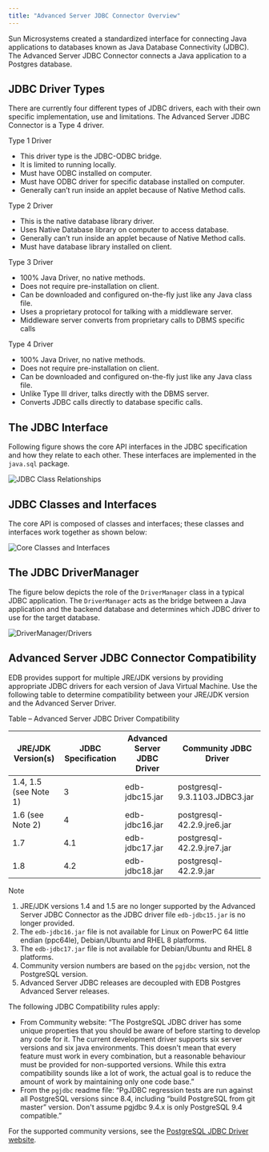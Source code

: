 ```yaml
---
title: "Advanced Server JDBC Connector Overview"
---
```


<div id="advanced_server_jdbc_connector_overview" class="registered_link"></div>


Sun Microsystems created a standardized interface for connecting Java applications to databases known as Java Database Connectivity (JDBC). The Advanced Server JDBC Connector connects a Java application to a Postgres database.

<div id="jdbc_driver_types" class="registered_link"></div>

## JDBC Driver Types



There are currently four different types of JDBC drivers, each with their own specific implementation, use and limitations. The Advanced Server JDBC Connector is a Type 4 driver.

Type 1 Driver

  - This driver type is the JDBC-ODBC bridge.
  - It is limited to running locally.
  - Must have ODBC installed on computer.
  - Must have ODBC driver for specific database installed on computer.
  - Generally can’t run inside an applet because of Native Method calls.

Type 2 Driver

  - This is the native database library driver.
  - Uses Native Database library on computer to access database.
  - Generally can’t run inside an applet because of Native Method calls.
  - Must have database library installed on client.

Type 3 Driver

  - 100% Java Driver, no native methods.
  - Does not require pre-installation on client.
  - Can be downloaded and configured on-the-fly just like any Java class file.
  - Uses a proprietary protocol for talking with a middleware server.
  - Middleware server converts from proprietary calls to DBMS specific calls

Type 4 Driver

  - 100% Java Driver, no native methods.
  - Does not require pre-installation on client.
  - Can be downloaded and configured on-the-fly just like any Java class file.
  - Unlike Type III driver, talks directly with the DBMS server.
  - Converts JDBC calls directly to database specific calls.

## The JDBC Interface



Following figure shows the core API interfaces in the JDBC specification and how they relate to each other. These interfaces are implemented in the `java.sql` package.

![*JDBC Class Relationships*](../../../images/jdbc_class_relationships.png)

## JDBC Classes and Interfaces



The core API is composed of classes and interfaces; these classes and interfaces work together as shown below:

![*Core Classes and Interfaces*](../../../images/core_classes_and_interfaces.png)

## The JDBC DriverManager



The figure below depicts the role of the `DriverManager` class in a typical JDBC application. The `DriverManager` acts as the bridge between a Java application and the backend database and determines which JDBC driver to use for the target database.

![*DriverManager/Drivers*](../../../images/drivermanager_drivers.png)

## Advanced Server JDBC Connector Compatibility



EDB provides support for multiple JRE/JDK versions by providing appropriate JDBC drivers for each version of Java Virtual Machine. Use the following table to determine compatibility between your JRE/JDK version and the Advanced Server Driver.

Table – Advanced Server JDBC Driver Compatibility

| JRE/JDK Version(s)    | JDBC Specification | Advanced Server JDBC Driver | Community JDBC Driver         |
| --------------------- | ------------------ | --------------------------- | ----------------------------- |
| 1.4, 1.5 (see Note 1) | 3                  | edb-jdbc15.jar              | postgresql-9.3.1103.JDBC3.jar |
| 1.6 (see Note 2)      | 4                  | edb-jdbc16.jar              | postgresql-42.2.9.jre6.jar    |
| 1.7                   | 4.1                | edb-jdbc17.jar              | postgresql-42.2.9.jre7.jar    |
| 1.8                   | 4.2                | edb-jdbc18.jar              | postgresql-42.2.9.jar         |

<div class="note">

<div class="title">

Note

</div>

1.  JRE/JDK versions 1.4 and 1.5 are no longer supported by the Advanced Server JDBC Connector as the JDBC driver file `edb-jdbc15.jar` is no longer provided.
2.  The `edb-jdbc16.jar` file is not available for Linux on PowerPC 64 little endian (ppc64le), Debian/Ubuntu and RHEL 8 platforms.
3.  The `edb-jdbc17.jar` file is not available for Debian/Ubuntu and RHEL 8 platforms.
4.  Community version numbers are based on the `pgjdbc` version, not the PostgreSQL version.
5.  Advanced Server JDBC releases are decoupled with EDB Postgres Advanced Server releases.

</div>

The following JDBC Compatibility rules apply:

  - From Community website: “The PostgreSQL JDBC driver has some unique properties that you should be aware of before starting to develop any code for it. The current development driver supports six server versions and six java environments. This doesn't mean that every feature must work in every combination, but a reasonable behaviour must be provided for non-supported versions. While this extra compatibility sounds like a lot of work, the actual goal is to reduce the amount of work by maintaining only one code base.”
  - From the `pgjdbc` readme file: “PgJDBC regression tests are run against all PostgreSQL versions since 8.4, including “build PostgreSQL from git master” version. Don't assume pgjdbc 9.4.x is only PostgreSQL 9.4 compatible.”

For the supported community versions, see the [PostgreSQL JDBC Driver website](https://jdbc.postgresql.org/download.html).
